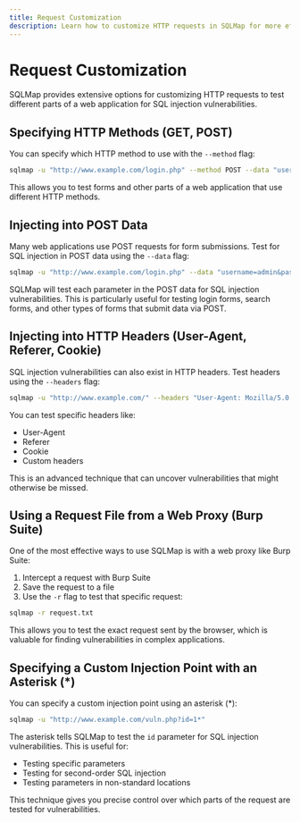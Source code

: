 ```yaml
---
title: Request Customization
description: Learn how to customize HTTP requests in SQLMap for more effective testing
---
```


# Request Customization

SQLMap provides extensive options for customizing HTTP requests to test different parts of a web application for SQL injection vulnerabilities.

## Specifying HTTP Methods (GET, POST)

You can specify which HTTP method to use with the `--method` flag:

```bash
sqlmap -u "http://www.example.com/login.php" --method POST --data "username=admin&password=password"
```

This allows you to test forms and other parts of a web application that use different HTTP methods.

## Injecting into POST Data

Many web applications use POST requests for form submissions. Test for SQL injection in POST data using the `--data` flag:

```bash
sqlmap -u "http://www.example.com/login.php" --data "username=admin&password=password"
```

SQLMap will test each parameter in the POST data for SQL injection vulnerabilities. This is particularly useful for testing login forms, search forms, and other types of forms that submit data via POST.

## Injecting into HTTP Headers (User-Agent, Referer, Cookie)

SQL injection vulnerabilities can also exist in HTTP headers. Test headers using the `--headers` flag:

```bash
sqlmap -u "http://www.example.com/" --headers "User-Agent: Mozilla/5.0 (SQLMap)"
```

You can test specific headers like:
- User-Agent
- Referer
- Cookie
- Custom headers

This is an advanced technique that can uncover vulnerabilities that might otherwise be missed.

## Using a Request File from a Web Proxy (Burp Suite)

One of the most effective ways to use SQLMap is with a web proxy like Burp Suite:

1. Intercept a request with Burp Suite
2. Save the request to a file
3. Use the `-r` flag to test that specific request:

```bash
sqlmap -r request.txt
```

This allows you to test the exact request sent by the browser, which is valuable for finding vulnerabilities in complex applications.

## Specifying a Custom Injection Point with an Asterisk (*)

You can specify a custom injection point using an asterisk (*):

```bash
sqlmap -u "http://www.example.com/vuln.php?id=1*"
```

The asterisk tells SQLMap to test the `id` parameter for SQL injection vulnerabilities. This is useful for:
- Testing specific parameters
- Testing for second-order SQL injection
- Testing parameters in non-standard locations

This technique gives you precise control over which parts of the request are tested for vulnerabilities.
